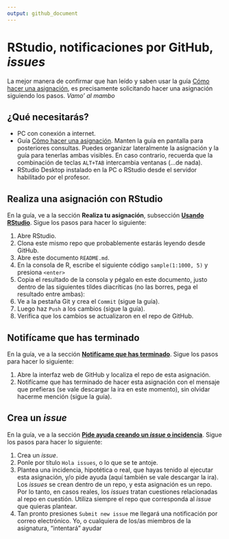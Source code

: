 ```yaml
---
output: github_document
---
```


<!-- Este .md fue generado a partir del .Rmd homónimo. Edítese el .Rmd -->


# RStudio, notificaciones por GitHub, *issues*

La mejor manera de confirmar que han leído y saben usar la guía [Cómo hacer una asignación](https://github.com/biogeografia-201902/material-de-apoyo/blob/master/ref/como-hacer-una-asignacion.md), es precisamente solicitando hacer una asignación siguiendo los pasos. *Vamo' al mambo*

## ¿Qué necesitarás?

* PC con conexión a internet. 
* Guía [Cómo hacer una asignación](https://github.com/biogeografia-201902/material-de-apoyo/blob/master/ref/como-hacer-una-asignacion.md#realiza-tu-asignación). Manten la guía en pantalla para posteriores consultas. Puedes organizar lateralmente la asignación y la guía para tenerlas ambas visibles. En caso contrario, recuerda que la combinación de teclas `ALT+TAB` intercambia ventanas (...de nada).
* RStudio Desktop instalado en la PC o RStudio desde el servidor habilitado por el profesor.

## Realiza una asignación con RStudio

En la guía, ve a la sección **Realiza tu asignación**, subsección [**Usando RStudio**](https://github.com/biogeografia-201902/material-de-apoyo/blob/master/ref/como-hacer-una-asignacion.md#usando-rstudio). Sigue los pasos para hacer lo siguiente:

1. Abre RStudio.
2. Clona este mismo repo que probablemente estarás leyendo desde GitHub.
3. Abre este documento `README.md`.
4. En la consola de R, escribe el siguiente código `sample(1:1000, 5)` y presiona `<enter>`
5. Copia el resultado de la consola y pégalo en este documento, justo dentro de las siguientes tildes diacríticas (no las borres, pega el resultado entre ambas): ` `
6. Ve a la pestaña Git y crea el `Commit` (sigue la guía).
7. Luego haz `Push` a los cambios (sigue la guía).
8. Verifica que los cambios se actualizaron en el repo de GitHub.

## Notifícame que has terminado

En la guía, ve a la sección [**Notifícame que has terminado**](https://github.com/biogeografia-201902/material-de-apoyo/blob/master/ref/como-hacer-una-asignacion.md#notifícame-que-has-terminado). Sigue los pasos para hacer lo siguiente:

1. Abre la interfaz web de GitHub y localiza el repo de esta asignación. 
2. Notifícame que has terminado de hacer esta asignación con el mensaje que prefieras (se vale descargar la ira en este momento), sin olvidar hacerme mención (sigue la guía).
   
## Crea un *issue*

En la guía, ve a la sección [**Pide ayuda creando un *issue* o incidencia**](https://github.com/biogeografia-201902/material-de-apoyo/blob/master/ref/como-hacer-una-asignacion.md#pide-ayuda-creando-un-issue-o-incidencia). Sigue los pasos para hacer lo siguiente:

1. Crea un *issue*.
2. Ponle por título `Hola issues`, o lo que se te antoje.
3. Plantea una incidencia, hipotética o real, que hayas tenido al ejecutar esta asignación, y/o pide ayuda (aquí también se vale descargar la ira). Los *issues* se crean dentro de un repo, y esta asignación es un repo. Por lo tanto, en casos reales, los *issues* tratan cuestiones relacionadas al repo en cuestión. Utiliza siempre el repo que corresponda al *issue* que quieras plantear.
4. Tan pronto presiones `Submit new issue` me llegará una notificación por correo electrónico. Yo, o cualquiera de los/as miembros de la asignatura, "intentará" ayudar
